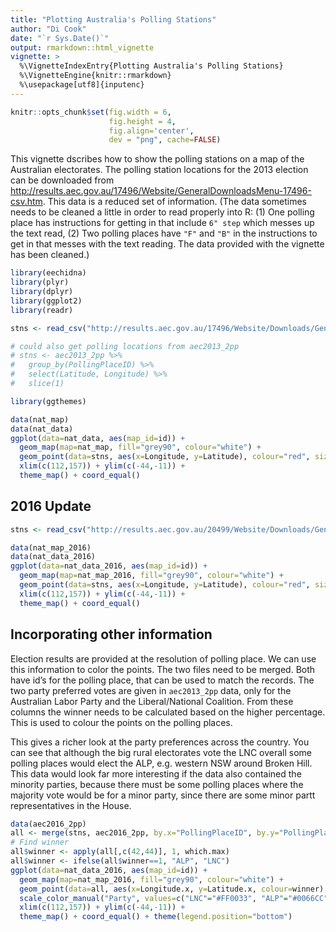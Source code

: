 ---
title: "Plotting Australia's Polling Stations"
author: "Di Cook"
date: "`r Sys.Date()`"
output: rmarkdown::html_vignette
vignette: >
  %\VignetteIndexEntry{Plotting Australia's Polling Stations}
  %\VignetteEngine{knitr::rmarkdown}
  %\usepackage[utf8]{inputenc}
---

```{r setup, echo=FALSE}
knitr::opts_chunk$set(fig.width = 6,
                      fig.height = 4,
                      fig.align='center',
                      dev = "png", cache=FALSE)
```

This vignette dscribes how to show the polling stations on a map of the Australian electorates. The polling station locations for the 2013 election can be downloaded from [http://results.aec.gov.au/17496/Website/GeneralDownloadsMenu-17496-csv.htm](http://results.aec.gov.au/17496/Website/GeneralDownloadsMenu-17496-csv.htm). This data is a reduced set of information. (The data sometimes needs to be cleaned a little in order to read properly into R: (1) One polling place has instructions for getting in that include `6" step` which messes up the text read, (2) Two polling places have `"F"` and `"B"` in the instructions to get in that messes with the text reading. The data provided with the vignette has been cleaned.)

```{r message=FALSE, error = TRUE, warning=FALSE, echo=FALSE, tidy=TRUE}
library(eechidna)
library(plyr)
library(dplyr)
library(ggplot2)
library(readr)

stns <- read_csv("http://results.aec.gov.au/17496/Website/Downloads/GeneralPollingPlacesDownload-17496.csv", skip=1)

# could also get polling locations from aec2013_2pp
# stns <- aec2013_2pp %>% 
#   group_by(PollingPlaceID) %>% 
#   select(Latitude, Longitude) %>% 
#   slice(1)
```

```{r fig.width=7, fig.height=4, message=FALSE, error = TRUE, warning=FALSE, echo=TRUE, tidy=TRUE}
library(ggthemes)

data(nat_map)
data(nat_data)
ggplot(data=nat_data, aes(map_id=id)) +
  geom_map(map=nat_map, fill="grey90", colour="white") + 
  geom_point(data=stns, aes(x=Longitude, y=Latitude), colour="red", size=1, alpha=0.3, inherit.aes=FALSE) +
  xlim(c(112,157)) + ylim(c(-44,-11)) +
  theme_map() + coord_equal() 
```


## 2016 Update

```{r message=FALSE, error = TRUE, warning=FALSE, echo=FALSE, tidy=TRUE}
stns <- read_csv("http://results.aec.gov.au/20499/Website/Downloads/GeneralPollingPlacesDownload-20499.csv", skip=1)
```

```{r mapit, fig.width=7, fig.height=4, message=FALSE, error = TRUE, warning=FALSE, echo=TRUE, tidy=TRUE}
data(nat_map_2016)
data(nat_data_2016)
ggplot(data=nat_data_2016, aes(map_id=id)) +
  geom_map(map=nat_map_2016, fill="grey90", colour="white") + 
  geom_point(data=stns, aes(x=Longitude, y=Latitude), colour="red", size=1, alpha=0.3, inherit.aes=FALSE) +
  xlim(c(112,157)) + ylim(c(-44,-11)) +
  theme_map() + coord_equal() 
```

## Incorporating other information

Election results are provided at the resolution of polling place. We can use this information to color the points. The two files need to be merged. Both have id's for the polling place, that can be used to match the records. The two party preferred votes are given in `aec2013_2pp` data, only for the Australian Labor Party and the Liberal/National Coalition. From these columns the winner needs to be calculated based on the higher percentage. This is used to colour the points on the polling places. 



This gives a richer look at the party preferences across the country. You can see that although the big rural electorates vote the LNC overall some polling places would elect the ALP, e.g. western NSW around Broken Hill. This data would look far more interesting if the data also contained the minority parties, because there must be some polling places where the majority vote would be for a minor party, since there are some minor partt representatives in the House.  

```{r addresults, fig.width=7, fig.height=5, message=FALSE, error = TRUE, warning=FALSE, echo=FALSE, tidy=TRUE}
data(aec2016_2pp)
all <- merge(stns, aec2016_2pp, by.x="PollingPlaceID", by.y="PollingPlaceID")
# Find winner
all$winner <- apply(all[,c(42,44)], 1, which.max)
all$winner <- ifelse(all$winner==1, "ALP", "LNC")
ggplot(data=nat_data_2016, aes(map_id=id)) +
  geom_map(map=nat_map_2016, fill="grey90", colour="white") + 
  geom_point(data=all, aes(x=Longitude.x, y=Latitude.x, colour=winner), size=2, alpha=0.3, inherit.aes=FALSE) +
  scale_color_manual("Party", values=c("LNC"="#FF0033", "ALP"="#0066CC")) + 
  xlim(c(112,157)) + ylim(c(-44,-11)) +
  theme_map() + coord_equal() + theme(legend.position="bottom")
```
